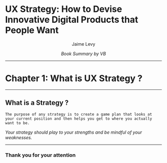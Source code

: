 
# UX Strategy: How to Devise Innovative Digital Products that People Want
<center>Jaime Levy</center>


_<center>Book Summary by VB</center>_

---

# Chapter 1: What is UX Strategy ?
---

## What is a Strategy ?
` The purpose of any strategy is to create a game plan that looks at your current position and then helps you get to where you actually want to be. `

_Your strategy should play to your strengths and be mindful of your weaknesses._

---

### Thank you for your attention